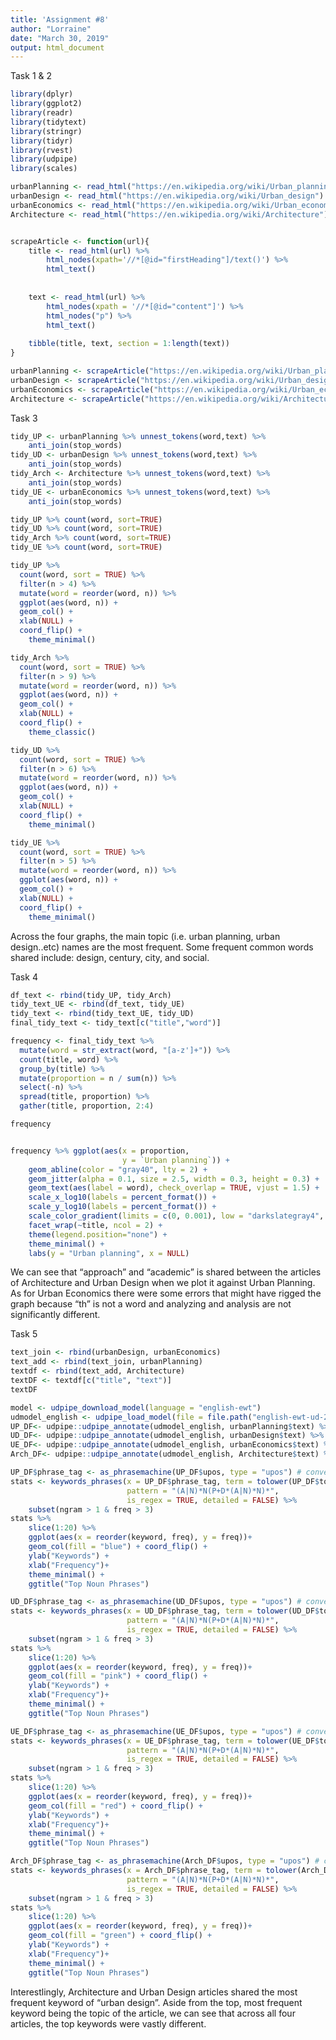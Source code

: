 ---
title: 'Assignment #8'
author: "Lorraine"
date: "March 30, 2019"
output: html_document
---

Task 1 & 2
```{r}
library(dplyr)
library(ggplot2)
library(readr)
library(tidytext)
library(stringr)
library(tidyr)
library(rvest)
library(udpipe)
library(scales)

urbanPlanning <- read_html("https://en.wikipedia.org/wiki/Urban_planning")
urbanDesign <- read_html("https://en.wikipedia.org/wiki/Urban_design")
urbanEconomics <- read_html("https://en.wikipedia.org/wiki/Urban_economics")
Architecture <- read_html("https://en.wikipedia.org/wiki/Architecture")


scrapeArticle <- function(url){
    title <- read_html(url) %>% 
        html_nodes(xpath='//*[@id="firstHeading"]/text()') %>% 
        html_text()
    
    
    text <- read_html(url) %>% 
        html_nodes(xpath = '//*[@id="content"]') %>% 
        html_nodes("p") %>% 
        html_text()
    
    tibble(title, text, section = 1:length(text))
}

urbanPlanning <- scrapeArticle("https://en.wikipedia.org/wiki/Urban_planning")    
urbanDesign <- scrapeArticle("https://en.wikipedia.org/wiki/Urban_design")
urbanEconomics <- scrapeArticle("https://en.wikipedia.org/wiki/Urban_economics")
Architecture <- scrapeArticle("https://en.wikipedia.org/wiki/Architecture") 

```

Task 3
```{r}

tidy_UP <- urbanPlanning %>% unnest_tokens(word,text) %>% 
    anti_join(stop_words) 
tidy_UD <- urbanDesign %>% unnest_tokens(word,text) %>% 
    anti_join(stop_words) 
tidy_Arch <- Architecture %>% unnest_tokens(word,text) %>% 
    anti_join(stop_words) 
tidy_UE <- urbanEconomics %>% unnest_tokens(word,text) %>% 
    anti_join(stop_words)

tidy_UP %>% count(word, sort=TRUE)
tidy_UD %>% count(word, sort=TRUE)
tidy_Arch %>% count(word, sort=TRUE)
tidy_UE %>% count(word, sort=TRUE)

tidy_UP %>%
  count(word, sort = TRUE) %>%
  filter(n > 4) %>%
  mutate(word = reorder(word, n)) %>%
  ggplot(aes(word, n)) +
  geom_col() +
  xlab(NULL) +
  coord_flip() +
    theme_minimal()

tidy_Arch %>%
  count(word, sort = TRUE) %>%
  filter(n > 9) %>%
  mutate(word = reorder(word, n)) %>%
  ggplot(aes(word, n)) +
  geom_col() +
  xlab(NULL) +
  coord_flip() +
    theme_classic()

tidy_UD %>%
  count(word, sort = TRUE) %>%
  filter(n > 6) %>%
  mutate(word = reorder(word, n)) %>%
  ggplot(aes(word, n)) +
  geom_col() +
  xlab(NULL) +
  coord_flip() +
    theme_minimal()

tidy_UE %>%
  count(word, sort = TRUE) %>%
  filter(n > 5) %>%
  mutate(word = reorder(word, n)) %>%
  ggplot(aes(word, n)) +
  geom_col() +
  xlab(NULL) +
  coord_flip() +
    theme_minimal()

```

Across the four graphs, the main topic (i.e. urban planning, urban design..etc) names are the most frequent. Some frequent common words shared include: design, century, city, and social.   

Task 4
```{r}
df_text <- rbind(tidy_UP, tidy_Arch)
tidy_text_UE <- rbind(df_text, tidy_UE)
tidy_text <- rbind(tidy_text_UE, tidy_UD)
final_tidy_text <- tidy_text[c("title","word")]

frequency <- final_tidy_text %>% 
  mutate(word = str_extract(word, "[a-z']+")) %>% 
  count(title, word) %>% 
  group_by(title) %>% 
  mutate(proportion = n / sum(n)) %>%  
  select(-n) %>% 
  spread(title, proportion) %>% 
  gather(title, proportion, 2:4) 

frequency


frequency %>% ggplot(aes(x = proportion, 
                         y = `Urban planning`)) +
    geom_abline(color = "gray40", lty = 2) +
    geom_jitter(alpha = 0.1, size = 2.5, width = 0.3, height = 0.3) +
    geom_text(aes(label = word), check_overlap = TRUE, vjust = 1.5) +
    scale_x_log10(labels = percent_format()) +
    scale_y_log10(labels = percent_format()) +
    scale_color_gradient(limits = c(0, 0.001), low = "darkslategray4", high = "gray75") +
    facet_wrap(~title, ncol = 2) +
    theme(legend.position="none") + 
    theme_minimal() +
    labs(y = "Urban planning", x = NULL)
```

We can see that "approach" and "academic" is shared between the articles of Architecture and Urban Design when we plot it against Urban Planning. As for Urban Economics there were some errors that might have rigged the graph because "th" is not a word and analyzing and analysis are not significantly different.

Task 5
```{r}
text_join <- rbind(urbanDesign, urbanEconomics)
text_add <- rbind(text_join, urbanPlanning)
textdf <- rbind(text_add, Architecture)
textDF <- textdf[c("title", "text")]
textDF

model <- udpipe_download_model(language = "english-ewt")
udmodel_english <- udpipe_load_model(file = file.path("english-ewt-ud-2.3-181115.udpipe"))
UP_DF<- udpipe::udpipe_annotate(udmodel_english, urbanPlanning$text) %>% data.frame()
UD_DF<- udpipe::udpipe_annotate(udmodel_english, urbanDesign$text) %>% data.frame()
UE_DF<- udpipe::udpipe_annotate(udmodel_english, urbanEconomics$text) %>% data.frame()
Arch_DF<- udpipe::udpipe_annotate(udmodel_english, Architecture$text) %>% data.frame()

UP_DF$phrase_tag <- as_phrasemachine(UP_DF$upos, type = "upos") # convert parts of speech tags to one letter tags
stats <- keywords_phrases(x = UP_DF$phrase_tag, term = tolower(UP_DF$token), #Here are the combinations of keywords we want to collect
                          pattern = "(A|N)*N(P+D*(A|N)*N)*", 
                          is_regex = TRUE, detailed = FALSE) %>% 
    subset(ngram > 1 & freq > 3)
stats %>%
    slice(1:20) %>% 
    ggplot(aes(x = reorder(keyword, freq), y = freq))+ 
    geom_col(fill = "blue") + coord_flip() + 
    ylab("Keywords") +
    xlab("Frequency")+
    theme_minimal() + 
    ggtitle("Top Noun Phrases")
```

```{r}
UD_DF$phrase_tag <- as_phrasemachine(UD_DF$upos, type = "upos") # convert parts of speech tags to one letter tags
stats <- keywords_phrases(x = UD_DF$phrase_tag, term = tolower(UD_DF$token), #Here are the combinations of keywords we want to collect
                          pattern = "(A|N)*N(P+D*(A|N)*N)*", 
                          is_regex = TRUE, detailed = FALSE) %>% 
    subset(ngram > 1 & freq > 3)
stats %>%
    slice(1:20) %>% 
    ggplot(aes(x = reorder(keyword, freq), y = freq))+ 
    geom_col(fill = "pink") + coord_flip() + 
    ylab("Keywords") +
    xlab("Frequency")+
    theme_minimal() + 
    ggtitle("Top Noun Phrases")
```

```{r}
UE_DF$phrase_tag <- as_phrasemachine(UE_DF$upos, type = "upos") # convert parts of speech tags to one letter tags
stats <- keywords_phrases(x = UE_DF$phrase_tag, term = tolower(UE_DF$token), #Here are the combinations of keywords we want to collect
                          pattern = "(A|N)*N(P+D*(A|N)*N)*", 
                          is_regex = TRUE, detailed = FALSE) %>% 
    subset(ngram > 1 & freq > 3)
stats %>%
    slice(1:20) %>% 
    ggplot(aes(x = reorder(keyword, freq), y = freq))+ 
    geom_col(fill = "red") + coord_flip() + 
    ylab("Keywords") +
    xlab("Frequency")+
    theme_minimal() + 
    ggtitle("Top Noun Phrases")
```

```{r}
Arch_DF$phrase_tag <- as_phrasemachine(Arch_DF$upos, type = "upos") # convert parts of speech tags to one letter tags
stats <- keywords_phrases(x = Arch_DF$phrase_tag, term = tolower(Arch_DF$token), #Here are the combinations of keywords we want to collect
                          pattern = "(A|N)*N(P+D*(A|N)*N)*", 
                          is_regex = TRUE, detailed = FALSE) %>% 
    subset(ngram > 1 & freq > 3)
stats %>%
    slice(1:20) %>% 
    ggplot(aes(x = reorder(keyword, freq), y = freq))+ 
    geom_col(fill = "green") + coord_flip() + 
    ylab("Keywords") +
    xlab("Frequency")+
    theme_minimal() + 
    ggtitle("Top Noun Phrases")
```

Interestlingly, Architecture and Urban Design articles shared the most frequent keyword of "urban design". Aside from the top, most frequent keyword being the topic of the article, we can see that across all four articles, the top keywords were vastly different. 
